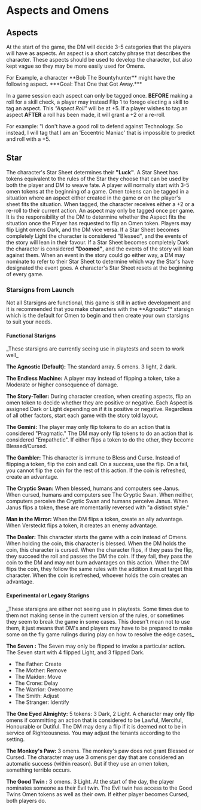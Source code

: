 
# Aspects and Omens

## Aspects

At the start of the game, the DM will decide 3-5 categories that the players will have as aspects. An aspect is a short catchy phrase that describes the character. These aspects should be used to develop the character, but also kept vague so they may be more easily used for Omens.

<Callout emoji="✨">
    For Example, a character **Bob The Bountyhunter** might have the following aspect. ***Goal: That
    One that Got Away.***
</Callout>

In a game session each aspect can only be tagged once. **BEFORE** making a roll for a skill check, a player may instead Flip 1 to forego electing a skill to tag an aspect. This _"Aspect Roll"_ will be at +5. If a player wishes to tag an aspect **AFTER** a roll has been made, it will grant a +2 or a re-roll.

<Callout emoji="✨">
    For example: "I don't have a good roll to defend against Technology. So instead, I will tag that
    I am an 'Eccentric Maniac' that is impossible to predict and roll with a +5.
</Callout>

## Star

The character's Star Sheet determines their **"Luck"**. A Star Sheet has tokens equivalent to the rules of the Star they choose that can be used by both the player and DM to weave fate. A player will normally start with 3-5 omen tokens at the beginning of a game. Omen tokens can be tagged in a situation where an aspect either created in the game or on the player's sheet fits the situation. When tagged, the character receives either a +2 or a re-roll to their current action. An aspect may only be tagged once per game. It is the responsibility of the DM to determine whether the Aspect fits the situation once the Player has requested to flip an Omen token. Players may flip Light omens Dark, and the DM vice versa. If a Star Sheet becomes completely Light the character is considered "Blessed", and the events of the story will lean in their favour. If a Star Sheet becomes completely Dark the character is considered **"Doomed"**, and the events of the story will lean against them. When an event in the story could go either way, a DM may nominate to refer to their Star Sheet to determine which way the Star's have designated the event goes. A character's Star Sheet resets at the beginning of every game.

### Starsigns from Launch

<Callout emoji="⚠️" type="warning">
    Not all Starsigns are functional, this game is still in active development and it is recommended
    that you make characters with the **Agnostic** starsign which is the default for Omen to begin
    and then create your own starsigns to suit your needs.
</Callout>

#### Functional Starigns

<Callout emoji="✅">
    _These starsigns are currently seeing use in playtests and seem to work well_
</Callout>

**The Agnostic (Default):** The standard array. 5 omens. 3 light, 2 dark.

**The Endless Machine:** A player may instead of flipping a token, take a Moderate or higher consequence of damage.

**The Story-Teller:** During character creation, when creating aspects, flip an omen token to decide whether they are positive or negative. Each Aspect is assigned Dark or Light depending on if it is positive or negative. Regardless of all other factors, start each game with the story told layout.

**The Gemini:** The player may only flip tokens to do an action that is considered "Pragmatic." The DM may only flip tokens to do an action that is considered "Empathetic". If either flips a token to do the other, they become Blessed/Cursed.

**The Gambler:** This character is immune to Bless and Curse. Instead of flipping a token, flip the coin and call. On a success, use the flip. On a fail, you cannot flip the coin for the rest of this action. If the coin is refreshed, create an advantage.

**The Cryptic Swan:** When blessed, humans and computers see Janus. When cursed, humans and computers see The Cryptic Swan. When neither, computers perceive the Cryptic Swan and humans perceive Janus. When Janus flips a token, these are momentarily reversed with "a distinct style."

**Man in the Mirror:** When the DM flips a token, create an ally advantage. When Versteckt flips a token, it creates an enemy advantage.

**The Dealer:** This character starts the game with a coin instead of Omens. When holding the coin, this character is blessed. When the DM holds the coin, this character is cursed. When the character flips, if they pass the flip, they succeed the roll and passes the DM the coin. If they fail, they pass the coin to the DM and may not burn advantages on this action. When the DM flips the coin, they follow the same rules with the addition it must target this character. When the coin is refreshed, whoever holds the coin creates an advantage.

#### Experimental or Legacy Starigns

<Callout type="error" emoji="️💥">
    _These starsigns are either not seeing use in playtests. Some times due to them not making sense
    in the current version of the rules, or sometimes they seem to break the game in some cases.
    This doesn't mean not to use them, it just means that DM's and players may have to be prepared
    to make some on the fly game rulings during play on how to resolve the edge cases_
</Callout>

**The Seven :** The Seven may only be flipped to invoke a particular action. The Seven start with 4 flipped Light, and 3 flipped Dark.

-   The Father: Create
-   The Mother: Remove
-   The Maiden: Move
-   The Crone: Delay
-   The Warrior: Overcome
-   The Smith: Adjust
-   The Stranger: Identify

**The One Eyed Almighty:** 5 tokens: 3 Dark, 2 Light. A character may only flip omens if committing an action that is considered to be Lawful, Merciful, Honourable or Dutiful. The DM may deny a flip if it is deemed not to be in service of Righteousness. You may adjust the tenants according to the setting.

**The Monkey's Paw:** 3 omens. The monkey's paw does not grant Blessed or Cursed. The character may use 3 omens per day that are considered an automatic success (within reason). But if they use an omen token, something terrible occurs.

**The Good Twin :** 3 omens. 3 Light. At the start of the day, the player nominates someone as their Evil twin. The Evil twin has access to the Good Twins Omen tokens as well as their own. If either player becomes Cursed, both players do.
